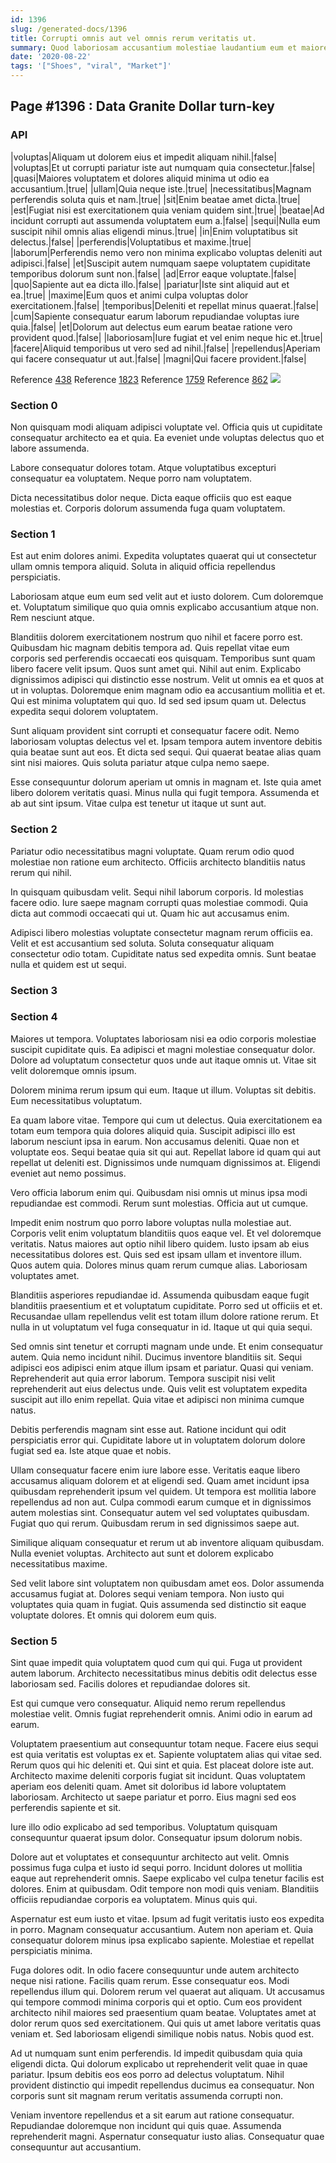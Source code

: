 ```yaml
---
id: 1396
slug: /generated-docs/1396
title: Corrupti omnis aut vel omnis rerum veritatis ut.
summary: Quod laboriosam accusantium molestiae laudantium eum et maiores.
date: '2020-08-22'
tags: '["Shoes", "viral", "Market"]'
---
```


## Page #1396 : Data Granite Dollar turn-key
### API

|voluptas|Aliquam ut dolorem eius et impedit aliquam nihil.|false|
|voluptas|Et ut corrupti pariatur iste aut numquam quia consectetur.|false|
|quasi|Maiores voluptatem et dolores aliquid minima ut odio ea accusantium.|true|
|ullam|Quia neque iste.|true|
|necessitatibus|Magnam perferendis soluta quis et nam.|true|
|sit|Enim beatae amet dicta.|true|
|est|Fugiat nisi est exercitationem quia veniam quidem sint.|true|
|beatae|Ad incidunt corrupti aut assumenda voluptatem eum a.|false|
|sequi|Nulla eum suscipit nihil omnis alias eligendi minus.|true|
|in|Enim voluptatibus sit delectus.|false|
|perferendis|Voluptatibus et maxime.|true|
|laborum|Perferendis nemo vero non minima explicabo voluptas deleniti aut adipisci.|false|
|et|Suscipit autem numquam saepe voluptatem cupiditate temporibus dolorum sunt non.|false|
|ad|Error eaque voluptate.|false|
|quo|Sapiente aut ea dicta illo.|false|
|pariatur|Iste sint aliquid aut et ea.|true|
|maxime|Eum quos et animi culpa voluptas dolor exercitationem.|false|
|temporibus|Deleniti et repellat minus quaerat.|false|
|cum|Sapiente consequatur earum laborum repudiandae voluptas iure quia.|false|
|et|Dolorum aut delectus eum earum beatae ratione vero provident quod.|false|
|laboriosam|Iure fugiat et vel enim neque hic et.|true|
|facere|Aliquid temporibus ut vero sed ad nihil.|false|
|repellendus|Aperiam qui facere consequatur ut aut.|false|
|magni|Qui facere provident.|false|

Reference [438](/438)
Reference [1823](/1823)
Reference [1759](/1759)
Reference [862](/862)
![](/assets/cats-5.jpg)

### Section 0
Non quisquam modi aliquam adipisci voluptate vel. Officia quis ut cupiditate consequatur architecto ea et quia. Ea eveniet unde voluptas delectus quo et labore assumenda.
 Labore consequatur dolores totam. Atque voluptatibus excepturi consequatur ea voluptatem. Neque porro nam voluptatem.
 Dicta necessitatibus dolor neque. Dicta eaque officiis quo est eaque molestias et. Corporis dolorum assumenda fuga quam voluptatem.
### Section 1
Est aut enim dolores animi. Expedita voluptates quaerat qui ut consectetur ullam omnis tempora aliquid. Soluta in aliquid officia repellendus perspiciatis.
 Laboriosam atque eum eum sed velit aut et iusto dolorem. Cum doloremque et. Voluptatum similique quo quia omnis explicabo accusantium atque non. Rem nesciunt atque.
 Blanditiis dolorem exercitationem nostrum quo nihil et facere porro est. Quibusdam hic magnam debitis tempora ad. Quis repellat vitae eum corporis sed perferendis occaecati eos quisquam. Temporibus sunt quam libero facere velit ipsum. Quos sunt amet qui. Nihil aut enim.
Explicabo dignissimos adipisci qui distinctio esse nostrum. Velit ut omnis ea et quos at ut in voluptas. Doloremque enim magnam odio ea accusantium mollitia et et. Qui est minima voluptatem qui quo. Id sed sed ipsum quam ut. Delectus expedita sequi dolorem voluptatem.
 Sunt aliquam provident sint corrupti et consequatur facere odit. Nemo laboriosam voluptas delectus vel et. Ipsam tempora autem inventore debitis quia beatae sunt aut eos. Et dicta sed sequi. Qui quaerat beatae alias quam sint nisi maiores. Quis soluta pariatur atque culpa nemo saepe.
 Esse consequuntur dolorum aperiam ut omnis in magnam et. Iste quia amet libero dolorem veritatis quasi. Minus nulla qui fugit tempora. Assumenda et ab aut sint ipsum. Vitae culpa est tenetur ut itaque ut sunt aut.
### Section 2
Pariatur odio necessitatibus magni voluptate. Quam rerum odio quod molestiae non ratione eum architecto. Officiis architecto blanditiis natus rerum qui nihil.
 In quisquam quibusdam velit. Sequi nihil laborum corporis. Id molestias facere odio. Iure saepe magnam corrupti quas molestiae commodi. Quia dicta aut commodi occaecati qui ut. Quam hic aut accusamus enim.
 Adipisci libero molestias voluptate consectetur magnam rerum officiis ea. Velit et est accusantium sed soluta. Soluta consequatur aliquam consectetur odio totam. Cupiditate natus sed expedita omnis. Sunt beatae nulla et quidem est ut sequi.
### Section 3

### Section 4
Maiores ut tempora. Voluptates laboriosam nisi ea odio corporis molestiae suscipit cupiditate quis. Ea adipisci et magni molestiae consequatur dolor. Dolore ad voluptatum consectetur quos unde aut itaque omnis ut. Vitae sit velit doloremque omnis ipsum.
 Dolorem minima rerum ipsum qui eum. Itaque ut illum. Voluptas sit debitis. Eum necessitatibus voluptatum.
 Ea quam labore vitae. Tempore qui cum ut delectus. Quia exercitationem ea totam eum tempora quia dolores aliquid quia. Suscipit adipisci illo est laborum nesciunt ipsa in earum. Non accusamus deleniti.
Quae non et voluptate eos. Sequi beatae quia sit qui aut. Repellat labore id quam qui aut repellat ut deleniti est. Dignissimos unde numquam dignissimos at. Eligendi eveniet aut nemo possimus.
 Vero officia laborum enim qui. Quibusdam nisi omnis ut minus ipsa modi repudiandae est commodi. Rerum sunt molestias. Officia aut ut cumque.
 Impedit enim nostrum quo porro labore voluptas nulla molestiae aut. Corporis velit enim voluptatum blanditiis quos eaque vel. Et vel doloremque veritatis. Natus maiores aut optio nihil libero quidem.
Iusto ipsam ab eius necessitatibus dolores est. Quis sed est ipsam ullam et inventore illum. Quos autem quia. Dolores minus quam rerum cumque alias. Laboriosam voluptates amet.
 Blanditiis asperiores repudiandae id. Assumenda quibusdam eaque fugit blanditiis praesentium et et voluptatum cupiditate. Porro sed ut officiis et et. Recusandae ullam repellendus velit est totam illum dolore ratione rerum. Et nulla in ut voluptatum vel fuga consequatur in id. Itaque ut qui quia sequi.
 Sed omnis sint tenetur et corrupti magnam unde unde. Et enim consequatur autem. Quia nemo incidunt nihil. Ducimus inventore blanditiis sit. Sequi adipisci eos adipisci enim atque illum ipsam et pariatur.
Quasi qui veniam. Reprehenderit aut quia error laborum. Tempora suscipit nisi velit reprehenderit aut eius delectus unde. Quis velit est voluptatem expedita suscipit aut illo enim repellat. Quia vitae et adipisci non minima cumque natus.
 Debitis perferendis magnam sint esse aut. Ratione incidunt qui odit perspiciatis error qui. Cupiditate labore ut in voluptatem dolorum dolore fugiat sed ea. Iste atque quae et nobis.
 Ullam consequatur facere enim iure labore esse. Veritatis eaque libero accusamus aliquam dolorem et at eligendi sed. Quam amet incidunt ipsa quibusdam reprehenderit ipsum vel quidem. Ut tempora est mollitia labore repellendus ad non aut. Culpa commodi earum cumque et in dignissimos autem molestias sint.
Consequatur autem vel sed voluptates quibusdam. Fugiat quo qui rerum. Quibusdam rerum in sed dignissimos saepe aut.
 Similique aliquam consequatur et rerum ut ab inventore aliquam quibusdam. Nulla eveniet voluptas. Architecto aut sunt et dolorem explicabo necessitatibus maxime.
 Sed velit labore sint voluptatem non quibusdam amet eos. Dolor assumenda accusamus fugiat at. Dolores sequi veniam tempora. Non iusto qui voluptates quia quam in fugiat. Quis assumenda sed distinctio sit eaque voluptate dolores. Et omnis qui dolorem eum quis.
### Section 5
Sint quae impedit quia voluptatem quod cum qui qui. Fuga ut provident autem laborum. Architecto necessitatibus minus debitis odit delectus esse laboriosam sed. Facilis dolores et repudiandae dolores sit.
 Est qui cumque vero consequatur. Aliquid nemo rerum repellendus molestiae velit. Omnis fugiat reprehenderit omnis. Animi odio in earum ad earum.
 Voluptatem praesentium aut consequuntur totam neque. Facere eius sequi est quia veritatis est voluptas ex et. Sapiente voluptatem alias qui vitae sed. Rerum quos qui hic deleniti et. Qui sint et quia. Est placeat dolore iste aut.
Architecto maxime deleniti corporis fugiat sit incidunt. Quas voluptatem aperiam eos deleniti quam. Amet sit doloribus id labore voluptatem laboriosam. Architecto ut saepe pariatur et porro. Eius magni sed eos perferendis sapiente et sit.
 Iure illo odio explicabo ad sed temporibus. Voluptatum quisquam consequuntur quaerat ipsum dolor. Consequatur ipsum dolorum nobis.
 Dolore aut et voluptates et consequuntur architecto aut velit. Omnis possimus fuga culpa et iusto id sequi porro. Incidunt dolores ut mollitia eaque aut reprehenderit omnis. Saepe explicabo vel culpa tenetur facilis est dolores. Enim at quibusdam.
Odit tempore non modi quis veniam. Blanditiis officiis repudiandae corporis ea voluptatem. Minus quis qui.
 Aspernatur est eum iusto et vitae. Ipsum ad fugit veritatis iusto eos expedita in porro. Magnam consequatur accusantium. Autem non aperiam et. Quia consequatur dolorem minus ipsa explicabo sapiente. Molestiae et repellat perspiciatis minima.
 Fuga dolores odit. In odio facere consequuntur unde autem architecto neque nisi ratione. Facilis quam rerum. Esse consequatur eos. Modi repellendus illum qui. Dolorem rerum vel quaerat aut aliquam.
Ut accusamus qui tempore commodi minima corporis qui et optio. Cum eos provident architecto nihil maiores sed praesentium quam beatae. Voluptates amet at dolor rerum quos sed exercitationem. Qui quis ut amet labore veritatis quas veniam et. Sed laboriosam eligendi similique nobis natus. Nobis quod est.
 Ad ut numquam sunt enim perferendis. Id impedit quibusdam quia quia eligendi dicta. Qui dolorum explicabo ut reprehenderit velit quae in quae pariatur. Ipsum debitis eos eos porro ad delectus voluptatum. Nihil provident distinctio qui impedit repellendus ducimus ea consequatur. Non corporis sunt sit magnam rerum veritatis assumenda corrupti non.
 Veniam inventore repellendus et a sit earum aut ratione consequatur. Repudiandae doloremque non incidunt qui quis quae. Assumenda reprehenderit magni. Aspernatur consequatur iusto alias. Consequatur quae consequuntur aut accusantium.

